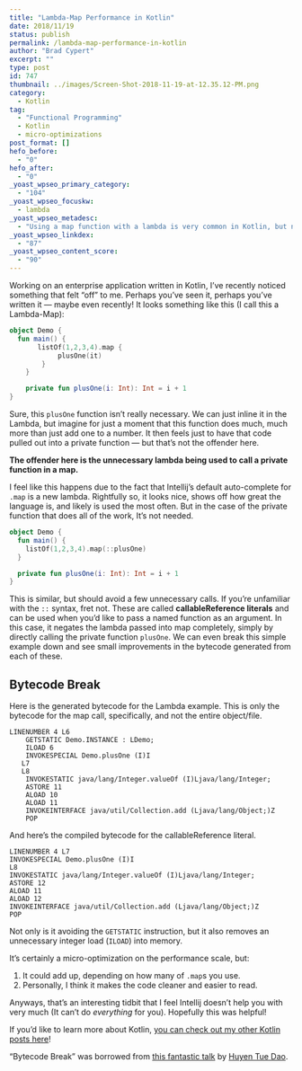 ```yaml
---
title: "Lambda-Map Performance in Kotlin"
date: 2018/11/19
status: publish
permalink: /lambda-map-performance-in-kotlin
author: "Brad Cypert"
excerpt: ""
type: post
id: 747
thumbnail: ../images/Screen-Shot-2018-11-19-at-12.35.12-PM.png
category:
  - Kotlin
tag:
  - "Functional Programming"
  - Kotlin
  - micro-optimizations
post_format: []
hefo_before:
  - "0"
hefo_after:
  - "0"
_yoast_wpseo_primary_category:
  - "104"
_yoast_wpseo_focuskw:
  - lambda
_yoast_wpseo_metadesc:
  - "Using a map function with a lambda is very common in Kotlin, but not always needed. In fact, you can get performance improvments using Callable References instead."
_yoast_wpseo_linkdex:
  - "87"
_yoast_wpseo_content_score:
  - "90"
---
```


Working on an enterprise application written in Kotlin, I’ve recently noticed something that felt “off” to me. Perhaps you’ve seen it, perhaps you’ve written it — maybe even recently! It looks something like this (I call this a Lambda-Map):

```kotlin
object Demo {
  fun main() {
       listOf(1,2,3,4).map {
            plusOne(it)
        }
    }

    private fun plusOne(i: Int): Int = i + 1
}
```

Sure, this `plusOne` function isn’t really necessary. We can just inline it in the Lambda, but imagine for just a moment that this function does much, much more than just add one to a number. It then feels just to have that code pulled out into a private function — but that’s not the offender here.

**The offender here is the unnecessary lambda being used to call a private function in a map.**

I feel like this happens due to the fact that Intellij’s default auto-complete for `.map` is a new lambda. Rightfully so, it looks nice, shows off how great the language is, and likely is used the most often. But in the case of the private function that does all of the work, It’s not needed.

```kotlin
object Demo {
  fun main() {
    listOf(1,2,3,4).map(::plusOne)
  }

  private fun plusOne(i: Int): Int = i + 1
}

```

This is similar, but should avoid a few unnecessary calls. If you’re unfamiliar with the `::` syntax, fret not. These are called **callableReference literals** and can be used when you’d like to pass a named function as an argument. In this case, it negates the lambda passed into map completely, simply by directly calling the private function `plusOne`. We can even break this simple example down and see small improvements in the bytecode generated from each of these.

## Bytecode Break

Here is the generated bytecode for the Lambda example. This is only the bytecode for the map call, specifically, and not the entire object/file.

```
LINENUMBER 4 L6
    GETSTATIC Demo.INSTANCE : LDemo;
    ILOAD 6
    INVOKESPECIAL Demo.plusOne (I)I
   L7
   L8
    INVOKESTATIC java/lang/Integer.valueOf (I)Ljava/lang/Integer;
    ASTORE 11
    ALOAD 10
    ALOAD 11
    INVOKEINTERFACE java/util/Collection.add (Ljava/lang/Object;)Z
    POP
```

And here’s the compiled bytecode for the callableReference literal.

```
LINENUMBER 4 L7
INVOKESPECIAL Demo.plusOne (I)I
L8
INVOKESTATIC java/lang/Integer.valueOf (I)Ljava/lang/Integer;
ASTORE 12
ALOAD 11
ALOAD 12
INVOKEINTERFACE java/util/Collection.add (Ljava/lang/Object;)Z
POP

```

Not only is it avoiding the `GETSTATIC` instruction, but it also removes an unnecessary integer load (`ILOAD`) into memory.

It’s certainly a micro-optimization on the performance scale, but:

1. It could add up, depending on how many of `.map`s you use.
2. Personally, I think it makes the code cleaner and easier to read.

Anyways, that’s an interesting tidbit that I feel Intellij doesn’t help you with very much (It can’t do _everything_ for you). Hopefully this was helpful!

If you’d like to learn more about Kotlin, [you can check out my other Kotlin posts here](http://www.bradcypert.com/category/kotlin/)!

“Bytecode Break” was borrowed from [this fantastic talk](https://www.youtube.com/watch?v=Fzt_9I733Yg) by [Huyen Tue Dao](https://www.randomlytyping.com/).
